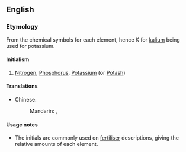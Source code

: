 ==English==
{{wikipedia|NPK rating}}

===Etymology===
From the chemical symbols for each element, hence K for [[kalium]] being used for potassium.

====Initialism====
{{en-initialism}}
# [[nitrogen|Nitrogen]], [[phosphorus|Phosphorus]], [[potassium|Potassium]] (or [[potash|Potash]])

====Translations====
{{trans-top}}
{{trans-mid}}
* Chinese:
*: Mandarin: {{t|cmn|氮磷鉀|sc=Hani}}, {{t|cmn|氮磷钾|tr=dàn lín jiǎ|sc=Hani}}
{{trans-bottom}}

====Usage notes====
* The initials are commonly used on [[fertiliser]] descriptions, giving the relative amounts of each element.